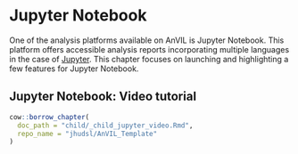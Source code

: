 # Jupyter Notebook

One of the analysis platforms available on AnVIL is Jupyter Notebook. This platform offers accessible analysis reports incorporating multiple languages in the case of [Jupyter](https://anvilproject.org/learn/interactive-analysis/getting-started-with-jupyter-notebooks). This chapter focuses on launching and highlighting a few features for Jupyter Notebook.

## Jupyter Notebook: Video tutorial

```r
cow::borrow_chapter(
  doc_path = "child/_child_jupyter_video.Rmd",
  repo_name = "jhudsl/AnVIL_Template"
)
```
